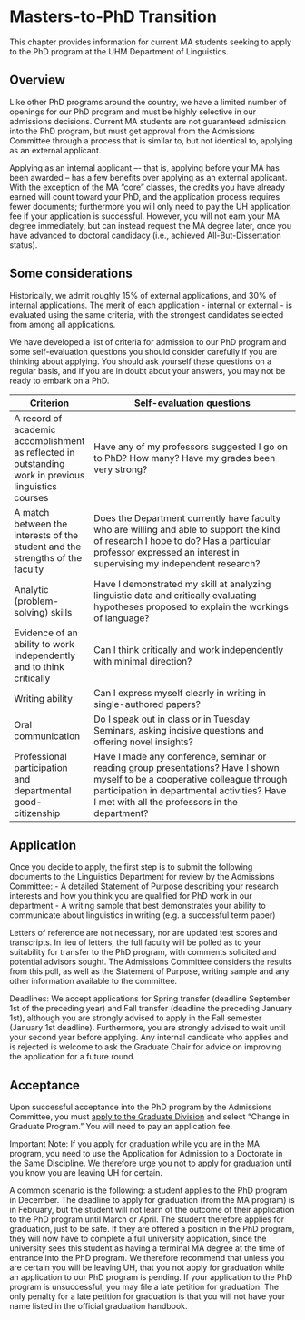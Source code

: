 # Masters-to-PhD Transition

This chapter provides information for current MA students seeking to apply to the PhD program at the UHM Department of Linguistics.

## Overview
Like other PhD programs around the country, we have a limited number of openings for our PhD program and must be highly selective in our admissions decisions. Current MA students are not guaranteed admission into the PhD program, but must get approval from the Admissions Committee through a process that is similar to, but not identical to, applying as an external applicant. 

Applying as an internal applicant –- that is, applying before your MA has been awarded -- has a few benefits over applying as an external applicant. With the exception of the MA "core" classes, the credits you have already earned will count toward your PhD, and the application process requires fewer documents; furthermore you will only need to pay the UH application fee  if your application is successful. However, you will not earn your MA degree immediately, but can instead request the MA degree later, once you have advanced to doctoral candidacy (i.e., achieved All-But-Dissertation status).

## Some considerations
Historically, we admit roughly 15% of external applications, and 30% of internal applications. The merit of each application - internal or external - is evaluated using the same criteria, with the strongest candidates selected from among all applications.

We have developed a list of criteria for admission to our PhD program and some self-evaluation questions you should consider carefully if you are thinking about applying. You should ask yourself these questions on a regular basis, and if you are in doubt about your answers, you may not be ready to embark on a PhD.

Criterion | Self-evaluation questions
----------|---------------------------
A record of academic accomplishment as reflected in outstanding work in previous linguistics courses | Have any of my professors suggested I go on to PhD? How many? Have my grades been very strong?
A match between the interests of the student and the strengths of the faculty | Does the Department currently have faculty who are willing and able to support the kind of research I hope to do? Has a particular professor expressed an interest in supervising my independent research?
Analytic (problem-solving) skills |  Have I demonstrated my skill at analyzing linguistic data and critically evaluating hypotheses proposed to explain the workings of language?
Evidence of an ability to work independently and to think critically | Can I think critically and work independently with minimal direction?
Writing ability | Can I express myself clearly in writing in single-authored papers?
Oral communication | Do I speak out in class or in Tuesday Seminars, asking incisive questions and offering novel insights?
Professional participation and departmental good-citizenship | Have I made any conference, seminar or reading group presentations? Have I shown myself to be a cooperative colleague through participation in departmental activities? Have I met with all the professors in the department?

## Application
Once you decide to apply, the first step is to submit the following documents to the Linguistics Department for review by the Admissions Committee:
- A detailed Statement of Purpose describing your research interests and how you think you are qualified for PhD work in our department
- A writing sample that best demonstrates your ability to communicate about linguistics in writing (e.g. a successful term paper)

Letters of reference are not necessary, nor are updated test scores and transcripts. In lieu of letters, the full faculty will be polled as to your suitability for transfer to the PhD program, with comments solicited and potential advisors sought. The Admissions Committee considers the results from this poll, as well as the Statement of Purpose, writing sample and any other information available to the committee.

Deadlines: We accept applications for Spring transfer (deadline September 1st of the preceding year) and Fall transfer (deadline the preceding January 1st), although you are strongly advised to apply in the Fall semester (January 1st deadline). Furthermore, you are strongly advised to wait until your second year before applying. Any internal candidate who applies and is rejected is welcome to ask the Graduate Chair for advice on improving the application for a future round.

## Acceptance
Upon successful acceptance into the PhD program by the Admissions Committee, you must [apply to the Graduate Division](http://www.apply.hawaii.edu) and select “Change in Graduate Program.” You will need to pay an application fee.

Important Note: If you apply for graduation while you are in the MA program, you need to use the Application for Admission to a Doctorate in the Same Discipline. We therefore urge you not to apply for graduation until you know you are leaving UH for certain.

A common scenario is the following: a student applies to the PhD program in December. The deadline to apply for graduation (from the MA program) is in February, but the student will not learn of the outcome of their application to the PhD program until March or April. The student therefore applies for graduation, just to be safe. If they are offered a position in the PhD program, they will now have to complete a full university application, since the university sees this student as having a terminal MA degree at the time of entrance into the PhD program. We therefore recommend that unless you are certain you will be leaving UH, that you not apply for graduation while an application to our PhD program is pending. If your application to the PhD program is unsuccessful, you may file a late petition for graduation. The only penalty for a late petition for graduation is that you will not have your name listed in the official graduation handbook.


